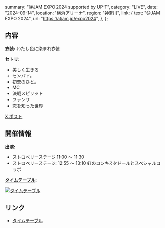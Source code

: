   summary: "@JAM EXPO 2024 supported by UP-T",
  category: "LIVE",
  date: "2024-09-14",
  location: "横浜アリーナ",
  region: "神奈川",
  link: {
    text: "@JAM EXPO 2024",
    url: "https://atjam.jp/expo2024",
  },
};

## 内容

**衣装:** わたし色に染まれ衣装

**セトリ:**

- 美しく生きろ
- センパイ。
- 初恋のひと。
- MC
- 決戦スピリット
- ファンサ
- 恋を知った世界

[X ポスト](https://x.com/Mikuru_hositani/status/1834841509868478945)

## 開催情報

**出演:**

- ストロベリーステージ 11:00 ～ 11:30
- ストロベリーステージ: 12:55 ～ 13:10 虹のコンキスタドールとスペシャルコラボ

**[タイムテーブル](https://x.com/at_jam/status/1824370523155112191):**

[![タイムテーブル](/events/2024/2024-09-14_@JAM%20EXPO%202024%20タイムテーブル.jpg)](/events/2024/2024-09-14_@JAM%20EXPO%202024%20タイムテーブル.jpg)

## リンク

- [タイムテーブル](https://x.com/at_jam/status/1824370523155112191)
